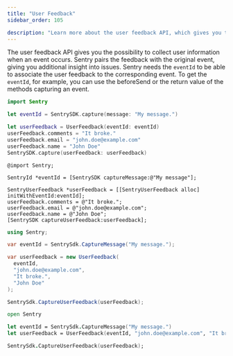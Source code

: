 ```yaml
---
title: "User Feedback"
sidebar_order: 105

description: "Learn more about the user feedback API, which gives you the possibility to collect user information when an event occurs. Sentry pairs the feedback with the original event, giving you additional insight into issues."
---
```


The user feedback API gives you the possibility to collect user information when an event occurs. Sentry pairs the feedback with the original event, giving you additional insight into issues.
Sentry needs the `eventId` to be able to associate the user feedback to the corresponding event. To get the `eventId`, for example, you can use the <PlatformLink to="/configuration/options/#before-send">beforeSend</PlatformLink> or the return value of the methods capturing an event.

```swift {tabTitle:Swift}
import Sentry

let eventId = SentrySDK.capture(message: "My message.")

let userFeedback = UserFeedback(eventId: eventId)
userFeedback.comments = "It broke."
userFeedback.email = "john.doe@example.com"
userFeedback.name = "John Doe"
SentrySDK.capture(userFeedback: userFeedback)
```

```objc {tabTitle:Objective-C}
@import Sentry;

SentryId *eventId = [SentrySDK captureMessage:@"My message"];

SentryUserFeedback *userFeedback = [[SentryUserFeedback alloc] initWithEventId:eventId];
userFeedback.comments = @"It broke.";
userFeedback.email = @"john.doe@example.com";
userFeedback.name = @"John Doe";
[SentrySDK captureUserFeedback:userFeedback];
```

```csharp {tabTitle:C#}
using Sentry;

var eventId = SentrySdk.CaptureMessage("My message.");

var userFeedback = new UserFeedback(
  eventId,
  "john.doe@example.com",
  "It broke.",
  "John Doe"
);

SentrySdk.CaptureUserFeedback(userFeedback);
```

```fsharp {tabTitle:F#}
open Sentry

let eventId = SentrySdk.CaptureMessage("My message.")
let userFeedback = UserFeedback(eventId, "john.doe@example.com", "It broke.", "John Doe")

SentrySdk.CaptureUserFeedback(userFeedback);
```

